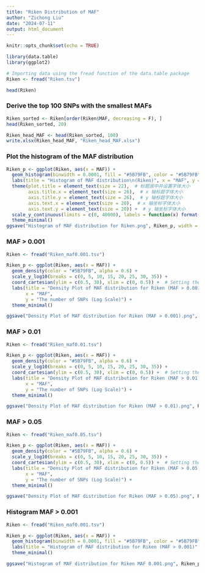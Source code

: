 ```yaml
---
title: "Riken Distribution of MAF"
author: "Zichong Liu"
date: "2024-07-11"
output: html_document
---
```


```r
knitr::opts_chunk$set(echo = TRUE)
```

```r
library(data.table)
library(ggplot2)
```

```r
# Importing data using the fread function of the data.table package
Riken <- fread("Riken.tsv")
```

```r
head(Riken)
```

### Derive the top 100 SNPs with the smallest MAFs

```r
Riken_sorted <- Riken[order(Riken$MAF, decreasing = F), ]
head(Riken_sorted, 20)
```

```r
Riken_head_MAF <- head(Riken_sorted, 100)
write.xlsx(Riken_head_MAF, "Riken_head_MAF.xlsx")
```

### Plot the histogram of the MAF distribution

```r
Riken_p <- ggplot(Riken, aes(x = MAF)) +
  geom_histogram(binwidth = 0.0001, fill = "#5B79FB", color = "#5B79FB", alpha = 1.0) +
  labs(title = "Histogram of MAF distribution\n(Riken)", x = "MAF", y = "The number of SNP") +
  theme(plot.title = element_text(size = 22),  # 标题居中并设置字体大小
        axis.title.x = element_text(size = 26),  # x 轴标题字体大小
        axis.title.y = element_text(size = 26),  # y 轴标题字体大小
        axis.text.x = element_text(size = 20),  # x 轴坐标字体大小
        axis.text.y = element_text(size = 20)) +  # y 轴坐标字体大小
  scale_y_continuous(limits = c(0, 40000), labels = function(x) format(x, scientific = FALSE)) +  # y 轴不使用科学计数法
  theme_minimal()
ggsave("Histogram of MAF distribution for Riken.png", Riken_p, width = 6, height = 5)
```

### MAF \> 0.001

```r
Riken <- fread("Riken_maf0.001.tsv")

Riken_p <- ggplot(Riken, aes(x = MAF)) +
  geom_density(color = "#5B79FB", alpha = 0.6) +
  scale_y_log10(breaks = c(0, 5, 10, 15, 20, 25, 30, 35)) +  
  coord_cartesian(ylim = c(0.5, 30), xlim = c(0, 0.5)) +  # Setting the y-axis range
  labs(title = "Density Plot of MAF distribution for Riken (MAF > 0.001)", 
       x = "MAF", 
       y = "The number of SNPs (Log Scale)") +
  theme_minimal()

ggsave("Density Plot of MAF distribution for Riken (MAF > 0.001).png", Riken_p, width = 10, height = 8)
```

### MAF \> 0.01

```r
Riken <- fread("Riken_maf0.01.tsv")

Riken_p <- ggplot(Riken, aes(x = MAF)) +
  geom_density(color = "#5B79FB", alpha = 0.6) +
  scale_y_log10(breaks = c(0, 5, 10, 15, 20, 25, 30, 35)) +  
  coord_cartesian(ylim = c(0.5, 30), xlim = c(0, 0.5)) +  # Setting the y-axis range
  labs(title = "Density Plot of MAF distribution for Riken (MAF > 0.01)", 
       x = "MAF", 
       y = "The number of SNPs (Log Scale)") +
  theme_minimal()

ggsave("Density Plot of MAF distribution for Riken (MAF > 0.01).png", Riken_p, width = 10, height = 8)
```

### MAF \> 0.05

```r
Riken <- fread("Riken_maf0.05.tsv")

Riken_p <- ggplot(Riken, aes(x = MAF)) +
  geom_density(color = "#5B79FB", alpha = 0.6) +
  scale_y_log10(breaks = c(0, 5, 10, 15, 20, 25, 30, 35)) +  
  coord_cartesian(ylim = c(0.5, 30), xlim = c(0, 0.5)) +  # Setting the y-axis range
  labs(title = "Density Plot of MAF distribution for Riken (MAF > 0.05)", 
       x = "MAF", 
       y = "The number of SNPs (Log Scale)") +
  theme_minimal()

ggsave("Density Plot of MAF distribution for Riken (MAF > 0.05).png", Riken_p, width = 10, height = 8)
```

### Histogram MAF \> 0.001

```r
Riken <- fread("Riken_maf0.001.tsv")

Riken_p <- ggplot(Riken, aes(x = MAF)) +
  geom_histogram(binwidth = 0.0001, fill = "#5B79FB", color = "#5B79FB", alpha = 1.0) +
  labs(title = "Histogram of MAF distribution for Riken (MAF > 0.001)", x = "MAF", y = "The number of SNP") +
  theme_minimal()

ggsave("Histogram of MAF distribution for Riken MAF 0.001.png", Riken_p, width = 10, height = 8)
```
